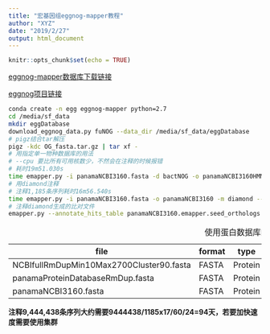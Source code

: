 ```yaml
---
title: "宏基因组eggnog-mapper教程"
author: "XYZ"
date: "2019/2/27"
output: html_document
---
```


```r
knitr::opts_chunk$set(echo = TRUE)
```

  [eggnog-mapper数据库下载链接](http://eggnogdb.embl.de/download/)  

  [eggnog项目链接](https://github.com/jhcepas/eggnog-mapper)

```bash
conda create -n egg eggnog-mapper python=2.7
cd /media/sf_data
mkdir eggDatabase
download_eggnog_data.py fuNOG --data_dir /media/sf_data/eggDatabase
# pigz结合tar解压
pigz -kdc OG_fasta.tar.gz | tar xf -
# 用指定单一物种数据库的用法
# --cpu 要比所有可用核数少，不然会在注释的时候报错
# 耗时19m51.030s
time emapper.py -i panamaNCBI3160.fasta -d bactNOG -o panamaNCBI3160HMM --data_dir /media/sf_data/eggDatabase --cpu 15 --usemem
# 用diamond注释
# 注释1,185条序列耗时16m56.540s
time emapper.py -i panamaNCBI3160.fasta -o panamaNCBI3160 -m diamond --data_dir /media/sf_data/eggDatabase --cpu 15
# 注释diamond生成的比对文件
emapper.py --annotate_hits_table panamaNCBI3160.emapper.seed_orthologs -o panamaNCBI3160 --data_dir /media/sf_data/eggDatabase --cpu 15
```
  
:   使用蛋白数据库的大小统计

|file | format | type | num_seqs | sum_len | min_len | avg_len | max_len|
|-----|--------|------|----------|---------|---------|---------|--------|
|NCBIfullRmDupMin10Max2700Cluster90.fasta | FASTA | Protein | 8,797,708 | 2,777,724,902 | 11 | 315.7 |  2,700|
|panamaProteinDatabaseRmDup.fasta | FASTA | Protein | 9,444,438 | 2,480,437,575 | 20 | 262.6 | 12,171|
|panamaNCBI3160.fasta | FASTA | Protein | 1,185 | 443,208 | 55 | 374 | 1,919|

**注释9,444,438条序列大约需要9444438/1185x17/60/24=94天，若要加快速度需要使用集群**
